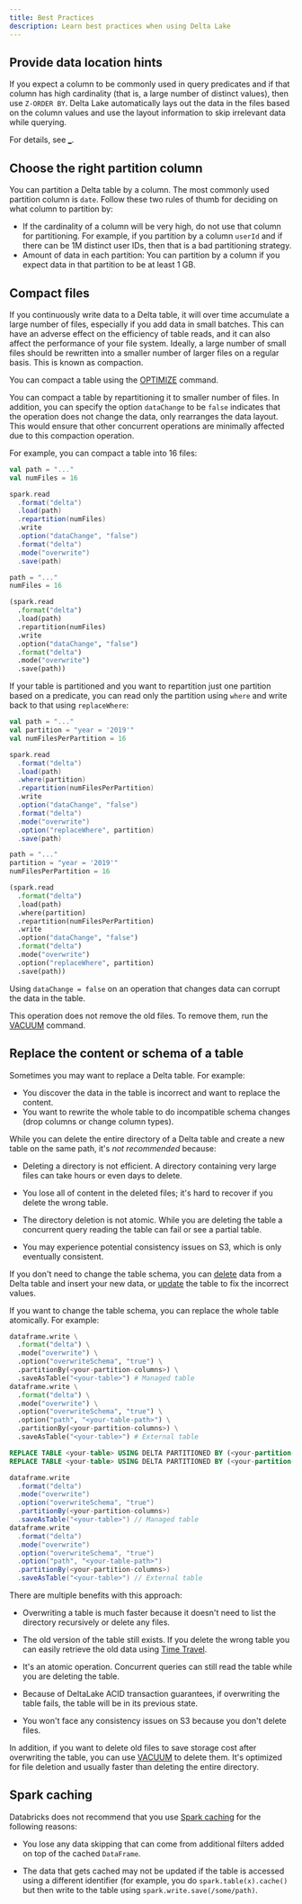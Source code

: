 ```yaml
---
title: Best Practices
description: Learn best practices when using Delta Lake
---
```


## Provide data location hints

If you expect a column to be commonly used in query predicates and if that
column has high cardinality (that is, a large number of distinct values), then
use `Z-ORDER BY`. Delta Lake automatically lays out the data in the files
based on the column values and use the layout information to skip irrelevant
data while querying.

For details, see [\_](optimizations/file-mgmt.md#delta-zorder).

## Choose the right partition column

You can partition a Delta table by a column. The most commonly used partition
column is `date`. Follow these two rules of thumb for deciding on what column to
partition by:

- If the cardinality of a column will be very high, do not use that column for
  partitioning. For example, if you partition by a column `userId` and if there
  can be 1M distinct user IDs, then that is a bad partitioning strategy.
- Amount of data in each partition: You can partition by a column if you expect
  data in that partition to be at least 1 GB.

<a id="delta-compact-files"></a>

## Compact files

If you continuously write data to a Delta table, it will over time accumulate a
large number of files, especially if you add data in small batches. This can
have an adverse effect on the efficiency of table reads, and it can also affect
the performance of your file system. Ideally, a large number of small files
should be rewritten into a smaller number of larger files on a regular basis.
This is known as compaction.

You can compact a table using the
[OPTIMIZE](optimizations/file-mgmt.md#delta-optimize) command.

You can compact a table by repartitioning it to smaller number of files. In
addition, you can specify the option `dataChange` to be `false` indicates that
the operation does not change the data, only rearranges the data layout. This
would ensure that other concurrent operations are minimally affected due to this
compaction operation.

For example, you can compact a table into 16 files:

<CodeTabs>

```scala
val path = "..."
val numFiles = 16

spark.read
  .format("delta")
  .load(path)
  .repartition(numFiles)
  .write
  .option("dataChange", "false")
  .format("delta")
  .mode("overwrite")
  .save(path)
```

```python
path = "..."
numFiles = 16

(spark.read
  .format("delta")
  .load(path)
  .repartition(numFiles)
  .write
  .option("dataChange", "false")
  .format("delta")
  .mode("overwrite")
  .save(path))
```

</CodeTabs>

If your table is partitioned and you want to repartition just one partition
based on a predicate, you can read only the partition using `where` and write
back to that using `replaceWhere`:

<CodeTabs>

```scala
val path = "..."
val partition = "year = '2019'"
val numFilesPerPartition = 16

spark.read
  .format("delta")
  .load(path)
  .where(partition)
  .repartition(numFilesPerPartition)
  .write
  .option("dataChange", "false")
  .format("delta")
  .mode("overwrite")
  .option("replaceWhere", partition)
  .save(path)
```

```python
path = "..."
partition = "year = '2019'"
numFilesPerPartition = 16

(spark.read
  .format("delta")
  .load(path)
  .where(partition)
  .repartition(numFilesPerPartition)
  .write
  .option("dataChange", "false")
  .format("delta")
  .mode("overwrite")
  .option("replaceWhere", partition)
  .save(path))
```

</CodeTabs>

<Info title="Warning" level="warning">

Using `dataChange = false` on an operation that changes data can
corrupt the data in the table.

</Info>

<Info title="Note" level="info">

This operation does not remove the old files. To remove them, run the
[VACUUM](delta-utility.md#delta-vacuum) command.

</Info>

<a id="delta-replace-table"></a>

## Replace the content or schema of a table

Sometimes you may want to replace a Delta table. For example:

- You discover the data in the table is incorrect and want to replace the
  content.
- You want to rewrite the whole table to do incompatible schema changes (drop
  columns or change column types).

While you can delete the entire directory of a Delta table and create a new
table on the same path, it's _not recommended_ because:

- Deleting a directory is not efficient. A directory containing very large files
  can take hours or even days to delete.
- You lose all of content in the deleted files; it's hard to recover if you
  delete the wrong table.
- The directory deletion is not atomic. While you are deleting the table a
  concurrent query reading the table can fail or see a partial table.

- You may experience potential consistency issues on S3, which is only
  eventually consistent.

If you don't need to change the table schema, you can
[delete](delta-update.md#delete-from-a-table) data from a Delta table and insert
your new data, or [update](delta-update.md#update-a-table) the table to fix the
incorrect values.

If you want to change the table schema, you can replace the whole table
atomically. For example:

<CodeTabs>

```python
dataframe.write \
  .format("delta") \
  .mode("overwrite") \
  .option("overwriteSchema", "true") \
  .partitionBy(<your-partition-columns>) \
  .saveAsTable("<your-table>") # Managed table
dataframe.write \
  .format("delta") \
  .mode("overwrite") \
  .option("overwriteSchema", "true") \
  .option("path", "<your-table-path>") \
  .partitionBy(<your-partition-columns>) \
  .saveAsTable("<your-table>") # External table
```

```sql
REPLACE TABLE <your-table> USING DELTA PARTITIONED BY (<your-partition-columns>) AS SELECT ... -- Managed table
REPLACE TABLE <your-table> USING DELTA PARTITIONED BY (<your-partition-columns>) LOCATION "<your-table-path>" AS SELECT ... -- External table
```

```scala
dataframe.write
  .format("delta")
  .mode("overwrite")
  .option("overwriteSchema", "true")
  .partitionBy(<your-partition-columns>)
  .saveAsTable("<your-table>") // Managed table
dataframe.write
  .format("delta")
  .mode("overwrite")
  .option("overwriteSchema", "true")
  .option("path", "<your-table-path>")
  .partitionBy(<your-partition-columns>)
  .saveAsTable("<your-table>") // External table
```

</CodeTabs>

There are multiple benefits with this approach:

- Overwriting a table is much faster because it doesn't need to list the
  directory recursively or delete any files.
- The old version of the table still exists. If you delete the wrong table you
  can easily retrieve the old data using [Time
  Travel](delta-batch.md#query-an-older-snapshot-of-a-table-time-travel).
- It's an atomic operation. Concurrent queries can still read the table while
  you are deleting the table.
- Because of DeltaLake ACID transaction guarantees, if overwriting the table
  fails, the table will be in its previous state.

- You won't face any consistency issues on S3 because you don't delete files.

In addition, if you want to delete old files to save storage cost after
overwriting the table, you can use [VACUUM](delta-utility.md#delta-vacuum) to
delete them. It's optimized for file deletion and usually faster than deleting
the entire directory.

## Spark caching

Databricks does not recommend that you use [Spark
caching](optimizations/delta-cache.md#delta-and-rdd-cache-comparison) for the
following reasons:

- You lose any data skipping that can come from additional filters added on top
  of the cached `DataFrame`.

- The data that gets cached may not be updated if the table is accessed using a
  different identifier (for example, you do `spark.table(x).cache()` but then
  write to the table using `spark.write.save(/some/path)`.
